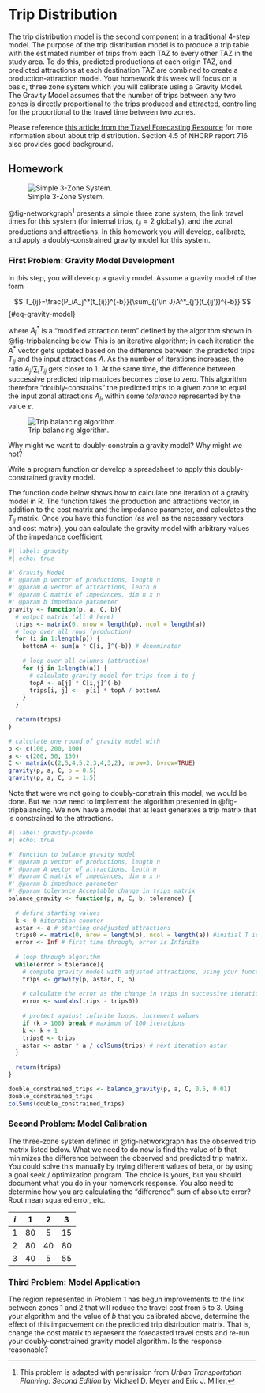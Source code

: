 # Trip Distribution {#sec-distribution}

The trip distribution model is the second component in a traditional 4-step
model. The purpose of the trip distribution model is to produce a trip table
with the estimated number of trips from each TAZ to every other TAZ in the study
area. To do this, predicted productions at each origin TAZ, and predicted
attractions at each destination TAZ are combined to create a
production-attraction model. Your homework this week will focus on a basic,
three zone system which you will calibrate using a Gravity Model. The Gravity
Model assumes that the number of trips between any two zones is directly
proportional to the trips produced and attracted, controlling for the
proportional to the travel time between two zones.

Please reference [this article from the Travel Forecasting
Resource](https://tfresource.org/topics/Trip_distribution.html) for more
information about about trip distribution. Section 4.5 of NHCRP report 716 also
provides good background.

## Homework {#sec-distribution-hw}

![Simple 3-Zone System.](images/03_networkgraph.png){#fig-networkgraph}

@fig-networkgraph[^distribution-1] presents a simple three zone system, the link
travel times for this system (for internal trips, $t_{ii}=2$ globally), and the
zonal productions and attractions. In this homework you will develop, calibrate,
and apply a doubly-constrained gravity model for this system.

[^distribution-1]: This problem is adapted with permission from *Urban
    Transportation Planning: Second Edition* by Michael D. Meyer and Eric J.
    Miller.

### First Problem: Gravity Model Development

In this step, you will develop a gravity model. Assume a gravity model of the
form

$$
T_{ij}=\frac{P_iA_j^*(t_{ij})^{-b}}{\sum_{j'\in J}A^*_{j'}(t_{ij'})^{-b}}
$$ {#eq-gravity-model}

where $A_j^*$ is a "modified attraction term" defined by the algorithm shown in
@fig-tripbalancing below. This is an iterative algorithm; in each iteration the
$A^*$ vector gets updated based on the difference between the predicted trips
$T_{ij}$ and the input attractions $A$. As the number of iterations increases,
the ratio $A_j / \sum_i T_{ij}$ gets closer to 1. At the same time, the
difference between successive predicted trip matrices becomes close to zero.
This algorithm therefore "doubly-constrains" the predicted trips to a given zone
to equal the input zonal attractions $A_j$, within some *tolerance* represented
by the value $\varepsilon$.

![Trip balancing algorithm.](images/03_algorithm.png){#fig-tripbalancing}

::: callout-tip
Why might we want to doubly-constrain a gravity model? Why might we not?
:::

Write a program function or develop a spreadsheet to apply this
doubly-constrained gravity model.

The function code below shows how to calculate one iteration of a gravity model
in R. The function takes the production and attractions vector, in addition to
the cost matrix and the impedance parameter, and calculates the $T_{ij}$ matrix.
Once you have this function (as well as the necessary vectors and cost matrix),
you can calculate the gravity model with arbitrary values of the impedance
coefficient.

```r
#| label: gravity
#| echo: true

#' Gravity Model
#' @param p vector of productions, length n
#' @param A vector of attractions, lenth n
#' @param C matrix of impedances, dim n x n
#' @param b impedance parameter
gravity <- function(p, a, C, b){
  # output matrix (all 0 here)
  trips <- matrix(0, nrow = length(p), ncol = length(a)) 
  # loop over all rows (production)
  for (i in 1:length(p)) {
    bottomA <- sum(a * C[i, ]^(-b)) # denominator
    
    # loop over all columns (attraction)
    for (j in 1:length(a)) {
      # calculate gravity model for trips from i to j
      topA <- a[j] * C[i,j]^(-b)
      trips[i, j] <-  p[i] * topA / bottomA
    }
  }
  
  return(trips)
}

# calculate one round of gravity model with 
p <- c(100, 200, 100)
a <- c(200, 50, 150)
C <- matrix(c(2,5,4,5,2,3,4,3,2), nrow=3, byrow=TRUE)
gravity(p, a, C, b = 0.5)
gravity(p, a, C, b = 1.5)
```

Note that were we not going to doubly-constrain this model, we would be done.
But we now need to implement the algorithm presented in @fig-tripbalancing. We
now have a model that at least generates a trip matrix that is constrained to
the attractions.

```r
#| label: gravity-pseudo
#| echo: true

#' Function to balance gravity model
#' @param p vector of productions, length n
#' @param A vector of attractions, lenth n
#' @param C matrix of impedances, dim n x n
#' @param b impedance parameter
#' @param tolerance Acceptable change in trips matrix
balance_gravity <- function(p, a, C, b, tolerance) {
  
  # define starting values
  k <- 0 #iteration counter
  astar <- a # starting unadjusted attractions
  trips0 <- matrix(0, nrow = length(p), ncol = length(a)) #initial T is 0's
  error <- Inf # first time through, error is Infinite
   
  # loop through algorithm
  while(error > tolerance){
    # compute gravity model with adjusted attractions, using your function
    trips <- gravity(p, astar, C, b) 
    
    # calculate the error as the change in trips in successive iterations
    error <- sum(abs(trips - trips0))
    
    # protect against infinite loops, increment values
    if (k > 100) break # maximum of 100 iterations
    k <- k + 1
    trips0 <- trips
    astar <- astar * a / colSums(trips) # next iteration astar
  }
  
  return(trips)
}

double_constrained_trips <- balance_gravity(p, a, C, 0.5, 0.01)
double_constrained_trips
colSums(double_constrained_trips)
```

### Second Problem: Model Calibration

The three-zone system defined in @fig-networkgraph has the observed trip matrix
listed below. What we need to do now is find the value of $b$ that minimizes the
difference between the observed and predicted trip matrix. You could solve this
manually by trying different values of beta, or by using a goal seek /
optimization program. The choice is yours, but you should document what you do
in your homework response. You also need to determine how you are calculating
the "difference": sum of absolute error? Root mean squared error, etc.

| $i$ |  1  |  2  |  3  |
|-----|:---:|:---:|:---:|
| 1   | 80  |  5  | 15  |
| 2   | 80  | 40  | 80  |
| 3   | 40  |  5  | 55  |

### Third Problem: Model Application

The region represented in Problem 1 has begun improvements to the link between
zones 1 and 2 that will reduce the travel cost from 5 to 3. Using your algorithm
and the value of $b$ that you calibrated above, determine the effect of this
improvement on the predicted trip distribution matrix. That is, change the cost
matrix to represent the forecasted travel costs and re-run your
doubly-constrained gravity model algorithm. Is the response reasonable?
